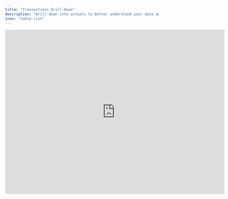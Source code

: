 ```yaml
---
title: "Transactions Drill-Down"
description: "Drill-down into actuals to better understand your data and any potential budget variance."
icon: "table-list"
---
```


<iframe width="720" height="540" src="https://www.loom.com/embed/090c1fa732ff43f88ef2d13ee16ca4e1?sid=253c2b56-337d-4ed5-9a88-4da19e596c2d" frameborder="0" webkitallowfullscreen mozallowfullscreen allowfullscreen />

## Overview

Transaction drill-downs enable you to more efficiently understand variances in your model. They can be viewed directly from the model view and give you a better understanding of the transactions that make up each number in your model.

## Basics

### Transactions drill-down

First, select the cell for which you want to view transactions to enable the transactions drill-down. Then, select *Transactions* from the top bar. This will open a side drawer displaying a complete list of all transactions posted from the accounts mapped to the specific rows within the selected month.

### Converted transactions

If actuals from your accounting system are converted using Francis' built-in features, both the converted and original transaction values will be accessible in the transactions drill-down. This ensures that transactions can be easily viewed and traced back to their source.

### Balance sheet transactions

Francis accumulates balance sheet accounts from accounting integrations. Note that the transactions drill-down only shows monthly posted transactions and not starting values. Consequently, if balance sheet accounts remain unchanged month over month, no transactions will appear when enabling drill-down. Read our documentation on [adjustments](https://francis.mintlify.app/integrations/accounting/e-conomic#adjustments) to learn more.

### [](https://docs.francis.app/guides/documentation/drill-down/transactions#balance-sheet-transactions)